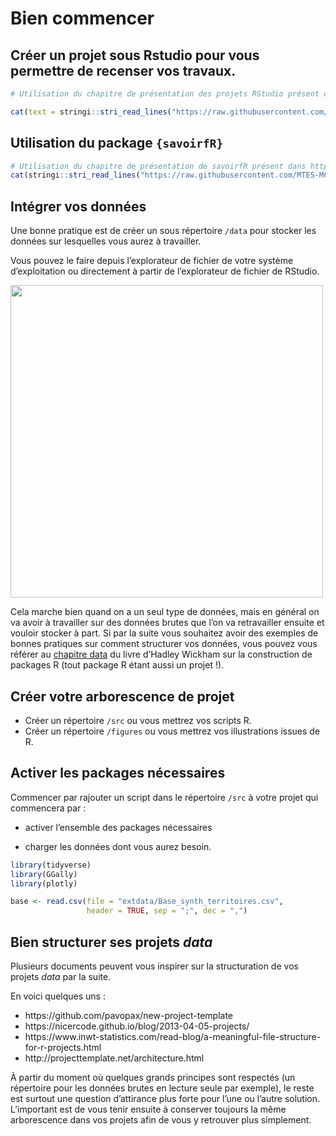 # Bien commencer

## Créer un projet sous Rstudio pour vous permettre de recenser vos travaux.

```r
# Utilisation du chapitre de présentation des projets RStudio présent dans https://github.com/MTES-MCT/parcours-r

cat(text = stringi::stri_read_lines("https://raw.githubusercontent.com/MTES-MCT/parcours-r/parties_communes/parties_communes/bien_commencer.Rmd", encoding = "UTF-8"), sep = '\n')


```

## Utilisation du package `{savoirfR}`

```r
# Utilisation du chapitre de présentation de savoirfR présent dans https://github.com/MTES-MCT/parcours-r
cat(stringi::stri_read_lines("https://raw.githubusercontent.com/MTES-MCT/parcours-r/parties_communes/parties_communes/savoir_faire.Rmd", encoding = "UTF-8"), sep = "\n")

```

## Intégrer vos données

Une bonne pratique est de créer un sous répertoire `/data` pour stocker les données sur lesquelles vous aurez à travailler. 

Vous pouvez le faire depuis l'explorateur de fichier de votre système d'exploitation ou directement à partir de l'explorateur de fichier de RStudio.

![](images/creerprojet3.png ){#id .class width=500}

Cela marche bien quand on a un seul type de données, mais en général on va avoir à travailler sur des données brutes que l'on va retravailler ensuite et vouloir stocker à part. Si par la suite vous souhaitez avoir des exemples de bonnes pratiques sur comment structurer vos données, vous pouvez vous référer au [chapitre data](http://r-pkgs.had.co.nz/data.html) du livre d'Hadley Wickham sur la construction de packages R (tout package R étant aussi un projet !).  


## Créer votre arborescence de projet

- Créer un répertoire `/src` ou vous mettrez vos scripts R.
- Créer un répertoire `/figures` ou vous mettrez vos illustrations issues de R.  

## Activer les packages nécessaires

Commencer par rajouter un script dans le répertoire `/src` à votre projet qui commencera par : 

- activer l'ensemble des packages nécessaires

- charger les données dont vous aurez besoin.


```r
library(tidyverse)
library(GGally) 
library(plotly)

base <- read.csv(file = "extdata/Base_synth_territoires.csv",
                 header = TRUE, sep = ";", dec = ",")

```


## Bien structurer ses projets *data*

Plusieurs documents peuvent vous inspirer sur la structuration de vos projets *data* par la suite.

En voici quelques uns : 

- https://github.com/pavopax/new-project-template
- https://nicercode.github.io/blog/2013-04-05-projects/
- https://www.inwt-statistics.com/read-blog/a-meaningful-file-structure-for-r-projects.html
- http://projecttemplate.net/architecture.html

À partir du moment où quelques grands principes sont respectés (un répertoire pour les données brutes en lecture seule par exemple), le reste est surtout une question d'attirance plus forte pour l'une ou l'autre solution. 
L'important est de vous tenir ensuite à conserver toujours la même arborescence dans vos projets afin de vous y retrouver plus simplement.


